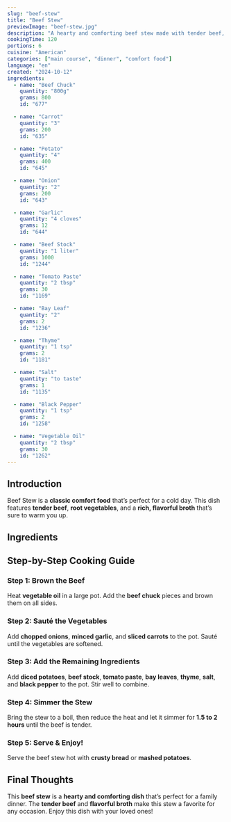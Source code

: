 ```yaml
---
slug: "beef-stew"
title: "Beef Stew"
previewImage: "beef-stew.jpg"
description: "A hearty and comforting beef stew made with tender beef, vegetables, and a rich broth."
cookingTime: 120
portions: 6
cuisine: "American"
categories: ["main course", "dinner", "comfort food"]
language: "en"
created: "2024-10-12"
ingredients:
  - name: "Beef Chuck"
    quantity: "800g"
    grams: 800
    id: "677"

  - name: "Carrot"
    quantity: "3"
    grams: 200
    id: "635"

  - name: "Potato"
    quantity: "4"
    grams: 400
    id: "645"

  - name: "Onion"
    quantity: "2"
    grams: 200
    id: "643"

  - name: "Garlic"
    quantity: "4 cloves"
    grams: 12
    id: "644"

  - name: "Beef Stock"
    quantity: "1 liter"
    grams: 1000
    id: "1244"

  - name: "Tomato Paste"
    quantity: "2 tbsp"
    grams: 30
    id: "1169"

  - name: "Bay Leaf"
    quantity: "2"
    grams: 2
    id: "1236"

  - name: "Thyme"
    quantity: "1 tsp"
    grams: 2
    id: "1181"

  - name: "Salt"
    quantity: "to taste"
    grams: 1
    id: "1135"

  - name: "Black Pepper"
    quantity: "1 tsp"
    grams: 2
    id: "1258"

  - name: "Vegetable Oil"
    quantity: "2 tbsp"
    grams: 30
    id: "1262"
---
```



## Introduction

Beef Stew is a **classic comfort food** that’s perfect for a cold day. This dish features **tender beef**, **root vegetables**, and a **rich, flavorful broth** that’s sure to warm you up.

## Ingredients

<IngredientsList
  ingredients={frontmatter.ingredients}
  portions={frontmatter.portions}
/>

## Step-by-Step Cooking Guide

### Step 1: Brown the Beef

Heat **vegetable oil** in a large pot. Add the **beef chuck** pieces and brown them on all sides.

<CookingStep action="frying-pan-meat-red-cubes" alt="Browning beef cubes" />

### Step 2: Sauté the Vegetables

Add **chopped onions**, **minced garlic**, and **sliced carrots** to the pot. Sauté until the vegetables are softened.

<CookingStep action="frying-pan-vegetables-onions" alt="Sautéing vegetables" />

### Step 3: Add the Remaining Ingredients

Add **diced potatoes**, **beef stock**, **tomato paste**, **bay leaves**, **thyme**, **salt**, and **black pepper** to the pot. Stir well to combine.

<CookingStep
  action="stewing-meat-red-with-veggies"
  alt="Adding ingredients to the pot"
/>

### Step 4: Simmer the Stew

Bring the stew to a boil, then reduce the heat and let it simmer for **1.5 to 2 hours** until the beef is tender.

<CookingStep action="stewing-meat-red-cubes" alt="Simmering beef stew" />

### Step 5: Serve & Enjoy!

Serve the beef stew hot with **crusty bread** or **mashed potatoes**.

## Final Thoughts

This **beef stew** is a **hearty and comforting dish** that’s perfect for a family dinner. The **tender beef** and **flavorful broth** make this stew a favorite for any occasion. Enjoy this dish with your loved ones!

<NutritionFacts ingredients={frontmatter.ingredients} />
